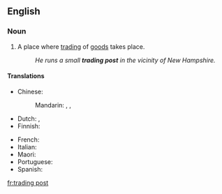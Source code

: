 ==English==
{{wikipedia}}

===Noun===
{{en-noun}}

# A place where [[trading]] of [[goods]] takes place.
#: ''He runs a small '''trading post''' in the vicinity of New Hampshire.''

====Translations====
{{trans-top|place where trading of goods takes place}}
* Chinese:
*: Mandarin: {{t|cmn|貿易站|sc=Hani}}, {{t|cmn|贸易站|tr=màoyìzhàn|sc=Hani}}, {{t|cmn|交易站|tr=jiāoyìzhàn|sc=Hani}}
* Dutch: {{t|nl|handelspost|c}}, {{t|nl|handelsplaats|m|f}}
* Finnish: {{t|fi|kauppapaikka}}
{{trans-mid}}
* French: {{t+|fr|comptoir|m}}
* Italian: {{t|it|base commerciale|f}}
* Maori: {{t|mi|wharehokohoko}}
* Portuguese: {{t|pt|[[entreposto]] [[comercial]]|m}}
* Spanish: {{t|es|puesto comercial|m}}
{{trans-bottom}}

[[fr:trading post]]